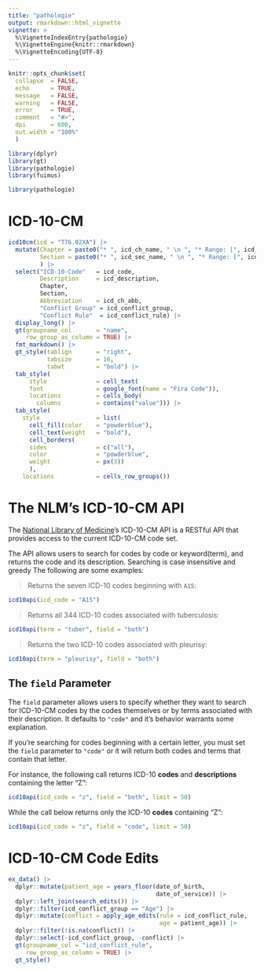 ```yaml
---
title: "pathologie"
output: rmarkdown::html_vignette
vignette: >
  %\VignetteIndexEntry{pathologie}
  %\VignetteEngine{knitr::rmarkdown}
  %\VignetteEncoding{UTF-8}
---
```


```r
knitr::opts_chunk$set(
  collapse  = FALSE,
  echo      = TRUE,
  message   = FALSE, 
  warning   = FALSE,
  error     = TRUE,
  comment   = "#>",
  dpi       = 600, 
  out.width = "100%"
  )

library(dplyr)
library(gt)
library(pathologie)
library(fuimus)
```

```r
library(pathologie)
```


# ICD-10-CM

```r
icd10cm(icd = "T76.02XA") |> 
  mutate(Chapter = paste0("* ", icd_ch_name, " \n ", "* Range: [", icd_ch_range, "]"),
         Section = paste0("* ", icd_sec_name, " \n ", "* Range: [", icd_sec_range, "]")
         ) |>
  select("ICD-10-Code"   = icd_code, 
         Description     = icd_description, 
         Chapter,
         Section,
         Abbreviation    = icd_ch_abb,
         "Conflict Group" = icd_conflict_group,
         "Conflict Rule"  = icd_conflict_rule) |> 
  display_long() |>
  gt(groupname_col       = "name", 
     row_group_as_column = TRUE) |>
  fmt_markdown() |> 
  gt_style(tablign       = "right", 
           tabsize       = 16, 
           tabwt         = "bold") |> 
  tab_style(
      style              = cell_text(
      font               = google_font(name = "Fira Code")),
      locations          = cells_body(
        columns          = contains("value"))) |>
  tab_style(
    style                = list(
      cell_fill(color    = "powderblue"),
      cell_text(weight   = "bold"),
      cell_borders(
      sides              = c("all"),
      color              = "powderblue",
      weight             = px(3))
      ),
    locations            = cells_row_groups())
```


# The NLM's ICD-10-CM API

The [National Library of Medicine](https://clinicaltables.nlm.nih.gov/apidoc/icd10cm/v3/doc.html)'s ICD-10-CM API is a RESTful API that provides access to the current ICD-10-CM code set. 

The API allows users to search for codes by code or keyword(term), and returns the code and its description. Searching is case insensitive and greedy The following are some examples:


> Returns the seven ICD-10 codes beginning with `A15`:

```r
icd10api(icd_code = "A15")
```

> Returns all 344 ICD-10 codes associated with tuberculosis:

```r
icd10api(term = "tuber", field = "both")
```

> Returns the two ICD-10 codes associated with pleurisy:

```r
icd10api(term = "pleurisy", field = "both")
```

## The `field` Parameter

The `field` parameter allows users to specify whether they want to search for ICD-10-CM codes by the codes themselves or by terms associated with their description. It defaults to `"code"` and it's behavior warrants some explanation.

If you're searching for codes beginning with a certain letter, you must set the `field` parameter to `"code"` or it will return both codes and terms that contain that letter. 


For instance, the following call returns ICD-10 **codes** and **descriptions** containing the letter "Z":


```r
icd10api(icd_code = "z", field = "both", limit = 50)
```


While the call below returns only the ICD-10 **codes** containing "Z":


```r
icd10api(icd_code = "z", field = "code", limit = 50)
```


# ICD-10-CM Code Edits

```r
ex_data() |>
  dplyr::mutate(patient_age = years_floor(date_of_birth,
                                          date_of_service)) |>
  dplyr::left_join(search_edits()) |>
  dplyr::filter(icd_conflict_group == "Age") |>
  dplyr::mutate(conflict = apply_age_edits(rule = icd_conflict_rule,
                                           age = patient_age)) |>
  dplyr::filter(!is.na(conflict)) |> 
  dplyr::select(-icd_conflict_group, -conflict) |> 
  gt(groupname_col = "icd_conflict_rule",
     row_group_as_column = TRUE) |> 
  gt_style()
```

